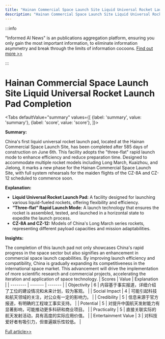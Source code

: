 ```yaml
---
title: "Hainan Commercial Space Launch Site Liquid Universal Rocket Launch Pad Completion"
description: "Hainan Commercial Space Launch Site Liquid Universal Rocket Launch Pad Completion"
---
```



:::info

"Informed AI News" is an publications aggregation platform, ensuring you only gain the most important information, to eliminate information asymmetry and break through the limits of information cocoons.  [Find out more >>](/)

:::

# Hainan Commercial Space Launch Site Liquid Universal Rocket Launch Pad Completion


<Tabs
	defaultValue="summary"
	values={[
	{label: 'summary', value: 'summary'},
	{label: 'score', value: 'score'},
]}>
<TabItem value="summary">


**Summary:**

China's first liquid universal rocket launch pad, located at the Hainan Commercial Space Launch Site, has been completed after 585 days of construction on June 6th. This facility adopts the "three-flat" rapid launch mode to enhance efficiency and reduce preparation time. Designed to accommodate multiple rocket models including Long March, Kuaizhou, and Jielong, it marks a new phase for the Hainan Commercial Space Launch Site, with full system rehearsals for the maiden flights of the CZ-8A and CZ-12 scheduled to commence soon.

**Explanation:**

- **Liquid Universal Rocket Launch Pad:** A facility designed for launching various liquid-fueled rockets, offering flexibility and efficiency.
- **“Three-flat” Rapid Launch Mode:** A launch technology that ensures the rocket is assembled, tested, and launched in a horizontal state to expedite the launch process.
- **CZ-8A and CZ-12:** Models of China's Long March series rockets, representing different payload capacities and mission adaptabilities.

**Insights:**

The completion of this launch pad not only showcases China's rapid progress in the space sector but also signifies an enhancement in commercial space launch capabilities. By improving launch efficiency and compatibility, China is gradually expanding its competitiveness in the international space market. This advancement will drive the implementation of more scientific research and commercial projects, accelerating the iteration and application of space technology.
</TabItem>
<TabItem value="score">
	| Scores     | Value   | Explanation |
	| -------- | ------- | ------- |
	| Objectivity  | 6    | 内容基于事实报道，详细介绍了工位的建设情况和未来计划，较为客观。    |
	| Social Impact | 4     | 可能引起科技和航天领域的关注，对公众有一定的影响力。    |
	| Credibility    | 5    | 信息来源于官方报道，有明确的工程竣工事实支持。    |
	| Potential    | 5    | 对提升中国航天发射能力有显著影响，可能推动更多科研和商业项目。    |
	| Practicality    | 5    | 直接关联实际的航天发射活动，具有高度的实际应用价值。    |
	| Entertainment Value    | 3    | 对科技爱好者有吸引力，但普遍娱乐性较低。    |
</TabItem>
</Tabs>

[Full article>>](https://readhub.cn/topic/8aCKkwP4skk)
